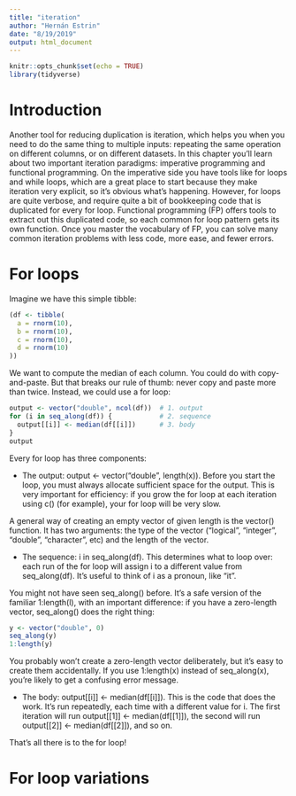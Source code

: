 ```yaml
---
title: "iteration"
author: "Hernán Estrin"
date: "8/19/2019"
output: html_document
---
```


```r
knitr::opts_chunk$set(echo = TRUE)
library(tidyverse)
```

# Introduction

Another tool for reducing duplication is iteration, which helps you when you need to do the same thing to multiple inputs: repeating the same operation on different columns, or on different datasets. In this chapter you’ll learn about two important iteration paradigms: imperative programming and functional programming. On the imperative side you have tools like for loops and while loops, which are a great place to start because they make iteration very explicit, so it’s obvious what’s happening. However, for loops are quite verbose, and require quite a bit of bookkeeping code that is duplicated for every for loop. Functional programming (FP) offers tools to extract out this duplicated code, so each common for loop pattern gets its own function. Once you master the vocabulary of FP, you can solve many common iteration problems with less code, more ease, and fewer errors.

# For loops

Imagine we have this simple tibble:

```r
(df <- tibble(
  a = rnorm(10),
  b = rnorm(10),
  c = rnorm(10),
  d = rnorm(10)
))
```

We want to compute the median of each column. You could do with copy-and-paste. But that breaks our rule of thumb: never copy and paste more than twice. Instead, we could use a for loop:

```r
output <- vector("double", ncol(df))  # 1. output
for (i in seq_along(df)) {            # 2. sequence
  output[[i]] <- median(df[[i]])      # 3. body
}
output
```

Every for loop has three components:

* The output: output <- vector("double", length(x)). Before you start the loop, you must always allocate sufficient space for the output. This is very important for efficiency: if you grow the for loop at each iteration using c() (for example), your for loop will be very slow.

A general way of creating an empty vector of given length is the vector() function. It has two arguments: the type of the vector (“logical”, “integer”, “double”, “character”, etc) and the length of the vector.

* The sequence: i in seq_along(df). This determines what to loop over: each run of the for loop will assign i to a different value from seq_along(df). It’s useful to think of i as a pronoun, like “it”.

You might not have seen seq_along() before. It’s a safe version of the familiar 1:length(l), with an important difference: if you have a zero-length vector, seq_along() does the right thing:

```r
y <- vector("double", 0)
seq_along(y)
1:length(y)
```

You probably won’t create a zero-length vector deliberately, but it’s easy to create them accidentally. If you use 1:length(x) instead of seq_along(x), you’re likely to get a confusing error message.

* The body: output[[i]] <- median(df[[i]]). This is the code that does the work. It’s run repeatedly, each time with a different value for i. The first iteration will run output[[1]] <- median(df[[1]]), the second will run output[[2]] <- median(df[[2]]), and so on.

That’s all there is to the for loop! 

# For loop variations